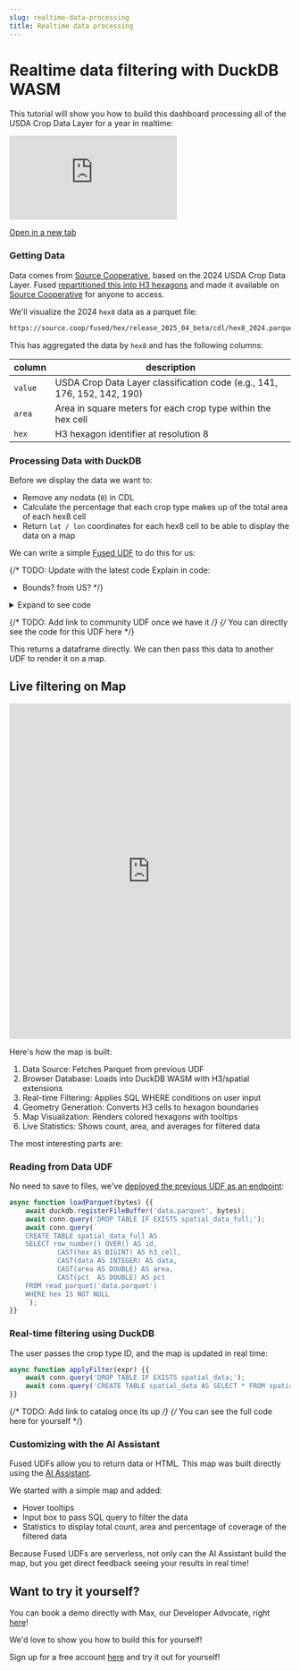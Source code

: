 ```yaml
---
slug: realtime-data-processing
title: Realtime data processing
---
```


# Realtime data filtering with DuckDB WASM

This tutorial will show you how to build this dashboard processing all of the USDA Crop Data Layer for a year in realtime:

<iframe 
    style={{
        width: "100%",
        height: "600px",
        minHeight: "500px",
        margin: "0 auto",
        display: "block",
        border: "1px solid #e1e5e9",
        borderRadius: "8px"
    }}
    src="https://unstable.fused.io/canvas/fc_2Q5aNgJzLTagImf6MOdWTG" 
    title="Fused Canvas - Realtime Data Processing Dashboard" 
    frameBorder="0" 
    allowFullScreen
    allow="fullscreen">
</iframe>

[Open in a new tab](https://unstable.fused.io/canvas/fc_2Q5aNgJzLTagImf6MOdWTG)

### Getting Data

Data comes from [Source Cooperative](https://source.coop/fused/hex), based on the 2024 USDA Crop Data Layer. Fused [repartitioned this into H3 hexagons](https://docs.fused.io/blog/cdl-census-hex) and made it available on [Source Cooperative](https://source.coop/fused/hex) for anyone to access.

We'll visualize the 2024 `hex8` data as a parquet file:

```bash
https://source.coop/fused/hex/release_2025_04_beta/cdl/hex8_2024.parquet
```

This has aggregated the data by `hex8` and has the following columns:

| column | description |
|--------|-------------|
| `value` | USDA Crop Data Layer classification code (e.g., 141, 176, 152, 142, 190) |
| `area` | Area in square meters for each crop type within the hex cell |
| `hex` | H3 hexagon identifier at resolution 8 |

### Processing Data with DuckDB

Before we display the data we want to:
- Remove any nodata (`0`) in CDL
- Calculate the percentage that each crop type makes up of the total area of each hex8 cell 
- Return `lat / lon` coordinates for each hex8 cell to be able to display the data on a map

We can write a simple [Fused UDF](/core-concepts/write) to do this for us:

{/* 
TODO: Update with the latest code 
Explain in code:
- Bounds? from US?
*/}

<details>
    <summary>Expand to see code</summary>
    ```python
    @fused.udf
    def udf(bounds: fused.types.Bounds = [-138.80276917029278,-10.699680369962277,-54.08965045331159,65.89861176695153], buffer_multiple: float = 1, hex_res: int = 4):
        crop_type=''
        
        import pandas as pd
        path = "s3://fused-users/fused/asset/CDL_h12k1p1/year=2024/"
        H3_From_To_Pos = fused.load("https://github.com/fusedlabs/fusedudfs/tree/5b022e0/H3_From_To_Pos/")
        df = H3_From_To_Pos.read_hexfile_bounds(bounds=bounds, url=f"{path}overview/hex{hex_res}.parquet", clip=1)
        CDL = fused.load("UDF_CDLs_Tile_Example")
        df = df[df["data"].isin(CDL.crop_type_list(crop_type))]
        import h3.api.basic_int as h3
        df['lat'] = df.hex.map(lambda x:h3.cell_to_latlng(x)[0])
        df['lng'] = df.hex.map(lambda x:h3.cell_to_latlng(x)[1])
        
        print(CDL.crop_stats(df))

        crop_stats = CDL.crop_stats(df)
        name_mapping = crop_stats['name'].to_dict()
        
        con = fused.utils.common.duckdb_connect()

        df = con.sql(
            """
            INSTALL spatial;
            LOAD spatial;
            
            SELECT 
                data,
                lat, 
                lng,
                area, 
                area / (h3_cell_area(hex,'m^2')/100) as pct,
            FROM df
            WHERE data != 0
            """
        ).df()

        df['name'] = df['data'].map(name_mapping)
        

        sample_cols = ['data', 'name', 'lat', 'lng', 'area', 'pct']
        available_cols = [col for col in sample_cols if col in df.columns]
        print(df[available_cols].head(3))
        
        df = df.sort_values('pct', ascending=False)
        df = df.sort_values('data').set_index('data')
        df['pct']=df['pct'].astype(int)
        import h3.api.basic_int as h3
        df['hex']=df.apply(lambda r: h3.latlng_to_cell(r[0],r[1],hex_res),1)
        del df['lat']
        del df['lng']
        del df['name']
        print(df)
        return df.sample(100)
    ```
</details>

{/* TODO: Add link to community UDF once we have it  */}
{/* You can directly see the code for this UDF here */}

This returns a dataframe directly. We can then pass this data to another UDF to render it on a map.

## Live filtering on Map

<iframe
  src="https://www.fused.io/server/v1/realtime-shared/UDF_WASM_Filtering_CDL/run/file?dtype_out_raster=png&dtype_out_vector=html"
  width="100%"
  height="600px"
  frameBorder="0"
></iframe>


Here's how the map is built:

1. Data Source: Fetches Parquet from previous UDF
2. Browser Database: Loads into DuckDB WASM with H3/spatial extensions
3. Real-time Filtering: Applies SQL WHERE conditions on user input
4. Geometry Generation: Converts H3 cells to hexagon boundaries
5. Map Visualization: Renders colored hexagons with tooltips
6. Live Statistics: Shows count, area, and averages for filtered data

The most interesting parts are:

### Reading from Data UDF

No need to save to files, we've [deployed the previous UDF as an endpoint](/tutorials/engineering-etl/#turn-your-data-into-an-api):

```javascript
async function loadParquet(bytes) {{
    await duckdb.registerFileBuffer('data.parquet', bytes);
    await conn.query('DROP TABLE IF EXISTS spatial_data_full;');
    await conn.query(`
    CREATE TABLE spatial_data_full AS
    SELECT row_number() OVER() AS id,
            CAST(hex AS BIGINT) AS h3_cell,
            CAST(data AS INTEGER) AS data,
            CAST(area AS DOUBLE) AS area,
            CAST(pct  AS DOUBLE) AS pct
    FROM read_parquet('data.parquet')
    WHERE hex IS NOT NULL
    `);
}}
```

### Real-time filtering using DuckDB

The user passes the crop type ID, and the map is updated in real time:

```javascript
async function applyFilter(expr) {{
    await conn.query('DROP TABLE IF EXISTS spatial_data;');
    await conn.query('CREATE TABLE spatial_data AS SELECT * FROM spatial_data_full WHERE (' + expr + ')');
}}
```

{/* TODO: Add link to catalog once its up */}
{/* You can see the full code here for yourself */}

### Customizing with the AI Assistant 

Fused UDFs allow you to return data or HTML. This map was built directly using the [AI Assistant](/workbench/ai-assistant/). 

We started with a simple map and added:
- Hover tooltips
- Input box to pass SQL query to filter the data
- Statistics to display total count, area and percentage of coverage of the filtered data

Because Fused UDFs are serverless, not only can the AI Assistant build the map, but you get direct feedback seeing your results in real time!

## Want to try it yourself?

You can book a demo directly with Max, our Developer Advocate, right [here](https://calendly.com/max-fused/30min)!

We'd love to show you how to build this for yourself!

Sign up for a free account [here](https://www.fused.io/workbench) and try it out for yourself!

